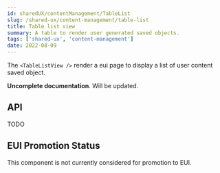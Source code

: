 ```yaml
---
id: sharedUX/contentManagement/TableList
slug: /shared-ux/content-management/table-list
title: Table list view
summary: A table to render user generated saved objects.
tags: ['shared-ux', 'content-management']
date: 2022-08-09
---
```


The `<TableListView />` render a eui page to display a list of user content saved object.

**Uncomplete documentation**. Will be updated.

## API

TODO

## EUI Promotion Status

This component is not currently considered for promotion to EUI.
